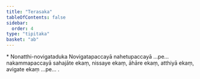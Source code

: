 ```yaml
---
title: "Terasaka"
tableOfContents: false
sidebar:
  order: 4
type: "tipitaka"
basket: "ab"
---
```



<DynamicBreadcrumb />

<Paragraph type="center">
* Nonatthi-novigataduka
</Paragraph>


<Paragraph number="398">
Novigatapaccayā nahetupaccayā …pe…  nakammapaccayā sahajāte ekaṃ, nissaye ekaṃ, āhāre ekaṃ, atthiyā ekaṃ, avigate ekaṃ …pe… .
</Paragraph>